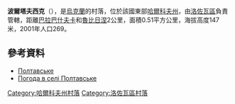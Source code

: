 {{coord|49|0|46|N|36|15|7|E|scale:100000_region:UA|display=title}}

'''波爾塔夫西克'''（{{lang-uk|Полтавське}}），是[[烏克蘭|烏克蘭]]的村落，位於該國東部[[哈爾科夫州|哈爾科夫州]]，由[[洛佐瓦區|洛佐瓦區]]負責管轄，距離[[巴拉巴什夫卡_(洛佐瓦區)|巴拉巴什夫卡]]和[[魯比日涅_(洛佐瓦區)|魯比日涅]]2公里，面積0.51平方公里，海拔高度147米，2001年人口269。

==參考資料==
*[http://w1.c1.rada.gov.ua/pls/z7502/A005?rdat1=09.01.2009&rf7571=33726 Полтавське]
* [http://weather.in.ua/ua/har'kovskaja/21169 Погода в селі Полтавське] {{Wayback|url=http://weather.in.ua/ua/har%27kovskaja/21169 |date=20201124124032 }}

{{DEFAULTSORT:Полтавське}}
[[Category:哈爾科夫州村落|Category:哈爾科夫州村落]]
[[Category:洛佐瓦區村落|Category:洛佐瓦區村落]]


{{Kharkiv-geo-stub}}
